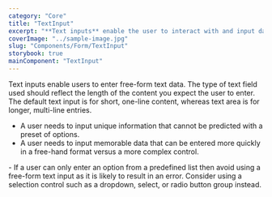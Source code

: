 ```yaml
---
category: "Core"
title: "TextInput"
excerpt: "**Text inputs** enable the user to interact with and input data. Use when the application requires long-form content from the user."
coverImage: "../sample-image.jpg"
slug: "Components/Form/TextInput"
storybook: true
mainComponent: "TextInput"
---
```


Text inputs enable users to enter free-form text data. The type of text field used should reflect the length of the content you expect the user to enter. The default text input is for short, one-line content, whereas text area is for longer, multi-line entries.

<DoUse>

- A user needs to input unique information that cannot be predicted with a preset of options.
- A user needs to input memorable data that can be entered more quickly in a free-hand format versus a more complex control.

</DoUse>

<DoNotUse>
  - If a user can only enter an option from a predefined list then avoid using a
  free-form text input as it is likely to result in an error. Consider using a
  selection control such as a dropdown, select, or radio button group instead.
</DoNotUse>
